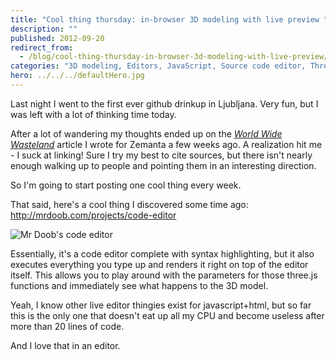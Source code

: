 ```yaml
---
title: "Cool thing thursday: in-browser 3D modeling with live preview "
description: ""
published: 2012-09-20
redirect_from:
  - /blog/cool-thing-thursday-in-browser-3d-modeling-with-live-preview/swizec/5296
categories: "3D modeling, Editors, JavaScript, Source code editor, Three.js, Uncategorized"
hero: ../../../defaultHero.jpg
---
```


Last night I went to the first ever github drinkup in Ljubljana. Very fun, but I was left with a lot of thinking time today.

After a lot of wandering my thoughts ended up on the _[World Wide Wasteland](http://www.zemanta.com/blog/world-wide-wasteland/)_ article I wrote for Zemanta a few weeks ago. A realization hit me - I suck at linking! Sure I try my best to cite sources, but there isn't nearly enough walking up to people and pointing them in an interesting direction.

So I'm going to start posting one cool thing every week.

That said, here's a cool thing I discovered some time ago: http://mrdoob.com/projects/code-editor

![Mr Doob's code editor](https://swizec.com/wp-content/uploads/2012/09/Screen-Shot-2012-09-20-at-4.13.10-PM-1024x695.png)

Essentially, it's a code editor complete with syntax highlighting, but it also executes everything you type up and renders it right on top of the editor itself. This allows you to play around with the parameters for those three.js functions and immediately see what happens to the 3D model.

Yeah, I know other live editor thingies exist for javascript+html, but so far this is the only one that doesn't eat up all my CPU and become useless after more than 20 lines of code.

And I love that in an editor.
